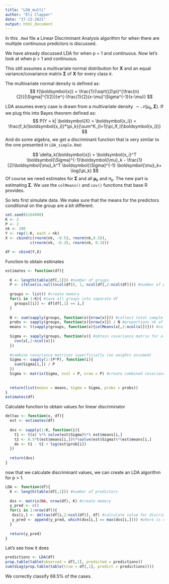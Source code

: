 ```yaml
---
title: "LDA_multi"
author: "Eli Clapper"
date: "27-12-2021"
output: html_document
---
```


In this `.Rmd` file a Linear Discriminant Analysis algorithm for when there are multiple continuous predictors is discussed.

We have already discussed LDA for when p = 1 and continuous. Now let's look at when p > 1 and continuous.

This still assumes a multivariate normal distribution for $\boldsymbol{X}$ and an equal variance/covariance matrix $\boldsymbol{\Sigma}$ of $\boldsymbol{X}$ for every class $k$.

The multivariate normal density is defined as:
$$
 f(\boldsymbol{x}) = \frac{1}{\sqrt{(2\pi)^{\frac{n}{2}}|\Sigma|^{1/2}}}e^{-\frac{1}{2}(x-\mu)'\Sigma^{-1}(x-\mu)}
$$

LDA assumes every case is drawn from a multivariate density $\sim\mathcal{N}(\mu_k, \boldsymbol{\Sigma})$. If we plug this into Bayes theorem defined as:
$$
  P(Y = k| \boldsymbol{X} = \boldsymbol{x_i}) = \frac{f_k(\boldsymbol{x_i})*\pi_k}{\sum^K_{l=1}\pi_lf_l(\boldsymbol{x_i})}
$$
And do some algebra, we get a discriminant function that is very similar to the one presented in `LDA_simple.Rmd`:

$$
\delta_k(\boldsymbol{x}) = \boldsymbol{x_i}^T \boldsymbol{\Sigma}^{-1}\boldsymbol{\mu}_k - \frac{1}{2}\boldsymbol{\mu}_k^T \boldsymbol{\Sigma}^{-1} \boldsymbol{\mu}_k+ \log(\pi_k)
$$
Of course we need estimates for $\boldsymbol{\Sigma}$ and all $\boldsymbol{\mu}_k$ and $\pi_k$. The new part is estimating $\boldsymbol{\Sigma}$. We use the `colMeans()` and `cov()` functions that base R provides.

So lets first simulate data. We make sure that the means for the predictors conditional on the group are a bit different.
```r
set.seed(6164900)
K <- 2
P <- 2
nk <- 100
Y <- rep(1:K, each = nk)
X <- cbind(c(rnorm(nk, -0.5), rnorm(nk,0.5)),
           c(rnorm(nk, -0.3), rnorm(nk, 0.3)))

df <- cbind(Y,X)

```

Function to obtain estimates
```r
estimates <- function(df){
  
  K <- length(table(df[,1])) #number of groups
  P <- ifelse(is.null(ncol(df)), 1, ncol(df[,2:ncol(df)])) #number of predictors
  
  groups <- list() #create memory
  for(i in 1:K){ #save all groups into separate df
    groups[[i]] <- df[df[,1] == i,]
  }
  
  N <- sum(sapply(groups, function(x){nrow(x)})) #collect total sample size
  probs <- sapply(groups, function(x){nrow(x)}) / N #proportions nk of N
  means <- t(sapply(groups, function(x){colMeans(x[,2:ncol(x)])})) #collect column means. the first row are means for group 1.
  
  Sigma <- sapply(groups, function(x){ #obtain covariance matrix for all groups
    cov(x[,2:ncol(x)])
  }) 
  
  #combine covariance matrices superficially (no weights assumed)
  Sigma <- sapply(1:(P*P), function(i){ 
    sum(Sigma[i,]) / P
  })
  Sigma <- matrix(Sigma, ncol = P, nrow = P) #create combined covariance matrix
  
  
  return(list(means = means, Sigma = Sigma, probs = probs))
}
estimates(df)
```

Calculate function to obtain values for linear discriminator
```r
deltax <- function(x, df){
  est <- estimates(df)
  
  dxs <- sapply(1:K, function(i){
    t1 <- t(x) %*% solve(est$Sigma)%*% est$means[i,]
    t2 <- 0.5*t(est$means[i,])%*%solve(est$Sigma)%*%est$means[i,]
    dx <- t1 - t2 + log(est$prob[i])
  })
  
  return(dxs)
}
```
now that we calculate discriminant values, we can create an LDA algorithm for p > 1.

```r
LDA <- function(df){
  K <- length(table(df[,1])) #number of predictors
  
  dxs <- matrix(NA, nrow(df), K) #create memory
  y_pred <- c()
  for(i in 1:nrow(df)){
   dxs[i,] <- deltax(df[i,2:ncol(df)], df) #calculate value for discriminant function for each case
   y_pred <- append(y_pred, which(dxs[i,] == max(dxs[i,]))) #where is dk(x) largest?
  }
  
  return(y_pred)
}
```

Let's see how it does
```r
predictions <- LDA(df)
prop.table(table(observed = df[,1], predicted = predictions))
sum(diag(prop.table(table(true = df[,1], predict = predictions))))

```
We correctly classify 68.5% of the cases.
